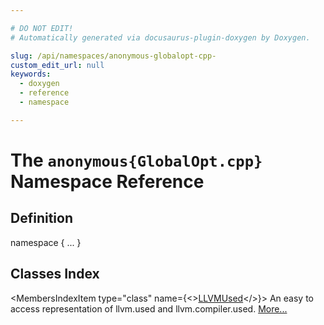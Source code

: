 ```yaml
---

# DO NOT EDIT!
# Automatically generated via docusaurus-plugin-doxygen by Doxygen.

slug: /api/namespaces/anonymous-globalopt-cpp-
custom_edit_url: null
keywords:
  - doxygen
  - reference
  - namespace

---
```





# The `anonymous{GlobalOpt.cpp}` Namespace Reference

<DoxygenPage pluginConfig={pluginConfig}>



## Definition

<CodeBlock>namespace &#123; ... &#125;</CodeBlock>

## Classes Index

<MembersIndex>

<MembersIndexItem
  type="class"
  name={<><a href="/docs/api/classes/anonymous-namespace-globalopt-cpp-/llvmused">LLVMUsed</a></>}>
An easy to access representation of llvm.used and llvm.compiler.used. <a href="/docs/api/classes/anonymous-namespace-globalopt-cpp-/llvmused/#details">More...</a>
</MembersIndexItem>

</MembersIndex>


</DoxygenPage>
